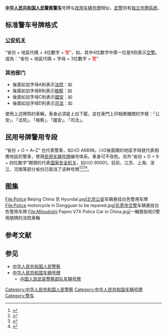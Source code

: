 {{中华人民共和国交通}}

'''[[中华人民共和国人民警察|中华人民共和国人民警察]][[警车|警车]]'''号牌与[[中国民用车辆号牌|民用车辆号牌]]相似，[[武警|武警]]则有[[中国人民武装警察部队车辆号牌|独立号牌系统]]。

== 标准警车号牌格式 ==
=== [[公安机关|公安机关]] ===
“省份 +  地區代碼 + 4位數字 + <font color=red>警</font>”，如{{Box|1 = '''京A·0001<font color=red>警</font>'''}}，其中4位数字中第一位是9则表示[[交警|交警]]。或為：“省份 + 地區代碼 + 字母 + 3位數字 + <font color=red>警</font>”

=== 其他部门 ===
* 後面如加字母A則表示[[中华人民共和国人民法院|法院]]：如{{Box|1 = '''川A·A001<font color=red>警</font>'''}}
* 後面如加字母B則表示[[中华人民共和国人民检察院|檢察]]：如{{Box|1 = '''川A·B001<font color=red>警</font>'''}}
* 後面如加字母C則表示[[国家安全机关|國安]]：如{{Box|1 = '''川A·C001<font color=red>警</font>'''}}
* 後面如加字母D則表示[[中华人民共和国司法行政机关|司法]]：如{{Box|1 = '''川A·D001<font color=red>警</font>'''}}

使用上述牌照的車輛，車身必須是上白下藍，並在車門上印相應機關的字樣：「公安」、「法院」、「檢察」、「國安」、「司法」。

== 民用号牌警用专段 ==
“省份 + O + A~Z” 也代表警車，如川O A6898。川O後面跟的地區字母就代表相應地區的警車，使用[[中国民用车辆号牌|民用车辆号牌]]编号体系。車身可不改色。另外“省份 + O + 9 + 四位数字”開頭的代表[[国家安全机关|国家安全机关]]，如川O 90001。目前，江苏、上海、浙江、河南等部分省份已取消了该种号牌<ref>{{cite web |author = 新民晚报 |title = 上海O牌照取消的前因后果 |url = http://news.sohu.com/2004/03/09/04/news219360402.shtml |publisher = 搜狐新闻 |accessdate = 2012-06-02 |archive-date = 2016-03-05 |archive-url = https://web.archive.org/web/20160305014820/http://news.sohu.com/2004/03/09/04/news219360402.shtml |dead-url = no }}</ref><ref>{{cite web |author = 文汇报 |title = 浙江停用“浙O”公安牌照 |url = http://news.163.com/09/1011/09/5LB6UG59000120GR.html |publisher = 网易新闻 |accessdate = 2012-06-02 |archive-url = https://web.archive.org/web/20141215034252/http://news.163.com/09/1011/09/5LB6UG59000120GR.html |archive-date = 2014-12-15 |dead-url = yes }}</ref><ref>{{cite web |author=人民日报 |title=“豫O”牌照全部取消 |url=http://news.163.com/10/0902/03/6FI0568V00014AED.html |publisher=网易新闻 |accessdate=2012-06-02 |archive-url=https://web.archive.org/web/20141215034247/http://news.163.com/10/0902/03/6FI0568V00014AED.html |archive-date=2014-12-15 |dead-url=yes }}</ref><ref>{{cite web |author = 京华时报 |title = 江苏将全部取消“苏O”牌照公车 |url = http://news.163.com/11/0619/01/76SI4JF300014AED.html |publisher = 网易新闻 |accessdate = 2012-06-02 |archive-url = https://web.archive.org/web/20110623061007/http://news.163.com/11/0619/01/76SI4JF300014AED.html |archive-date = 2011-06-23 |dead-url = yes }}</ref>。

== 图集 ==
<gallery>
File:Police Beijing China 京 Hyundai.jpg|[[北京|北京]][[公安|公安]]车辆悬挂白色警用车牌
File:Police motorcycle in Dongguan to be repared.jpg|[[东莞市|东莞市]][[交警|交警]]车辆悬挂白色警用车牌
File:Mitsubishi Pajero V7X Police Car in China.jpg|一輛懸掛皖O警用號牌的法院車輛
</gallery>

==参考文献==
{{Reflist}}

== 参见 ==
* [[中华人民共和国人民警察|中华人民共和国人民警察]]
* [[中华人民共和国车辆号牌|中华人民共和国车辆号牌]]
** [[中国人民武装警察部队车辆号牌|中国人民武装警察部队车辆号牌]]

[[Category:中华人民共和国人民警察|Category:中华人民共和国人民警察]]
[[Category:中华人民共和国车辆号牌|Category:中华人民共和国车辆号牌]]
[[Category:警车|Category:警车]]